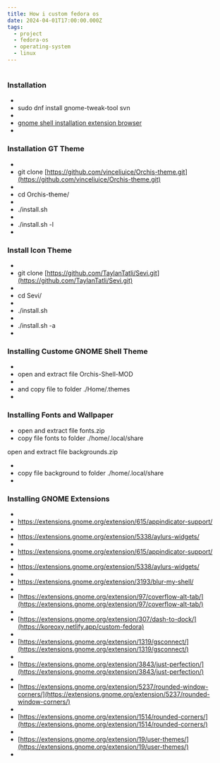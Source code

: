 ```yaml
---
title: How i custom fedora os
date: 2024-04-01T17:00:00.000Z
tags:
  - project
  - fedora-os
  - operating-system
  - linux
---
```


#

### Installation

*
* sudo dnf install gnome-tweak-tool svn
*
* [                  gnome shell installation extension browser
  ](https://extensions.gnome.org/)
*

### Installation GT Theme

*
* git clone
  [https://github.com/vinceliuice/Orchis-theme.git](https://github.com/vinceliuice/Orchis-theme.git)
*
* cd Orchis-theme/
*
* ./install.sh
*
* ./install.sh -l
*

### Install Icon Theme

*
* git clone
  [https://github.com/TaylanTatli/Sevi.git](https://github.com/TaylanTatli/Sevi.git)
*
* cd Sevi/
*
* ./install.sh
*
* ./install.sh -a
*

### Installing Custome GNOME Shell Theme

*
* open and extract file Orchis-Shell-MOD
*
* and copy file to folder ./Home/.themes
*

### Installing Fonts and Wallpaper

* open and extract file fonts.zip
* copy file fonts to folder ./home/.local/share

open and extract file backgrounds.zip

*
* copy file background to folder ./home/.local/share
*

### Installing GNOME Extensions

*
* [                  https://extensions.gnome.org/extension/615/appindicator-support/
  ](https://extensions.gnome.org/extension/615/appindicator-support/)
*
* [                  https://extensions.gnome.org/extension/5338/aylurs-widgets/
  ](https://extensions.gnome.org/extension/5338/aylurs-widgets/)
*
* [                  https://extensions.gnome.org/extension/615/appindicator-support/
  ](https://extensions.gnome.org/extension/615/appindicator-support/)
*
* [https://extensions.gnome.org/extension/5338/aylurs-widgets/
  ](https://extensions.gnome.org/extension/5338/aylurs-widgets/)
*
* [https://extensions.gnome.org/extension/3193/blur-my-shell/
  ](https://koreoxy.netlify.app/custom-fedora)
*
* [https://extensions.gnome.org/extension/97/coverflow-alt-tab/](https://extensions.gnome.org/extension/97/coverflow-alt-tab/)
*
* [https://extensions.gnome.org/extension/307/dash-to-dock/](https://koreoxy.netlify.app/custom-fedora)
*
* [https://extensions.gnome.org/extension/1319/gsconnect/](https://extensions.gnome.org/extension/1319/gsconnect/)
*
* [https://extensions.gnome.org/extension/3843/just-perfection/](https://extensions.gnome.org/extension/3843/just-perfection/)
*
* [https://extensions.gnome.org/extension/5237/rounded-window-corners/](https://extensions.gnome.org/extension/5237/rounded-window-corners/)
*
* [https://extensions.gnome.org/extension/1514/rounded-corners/](https://extensions.gnome.org/extension/1514/rounded-corners/)
*
* [https://extensions.gnome.org/extension/19/user-themes/](https://extensions.gnome.org/extension/19/user-themes/)
*
